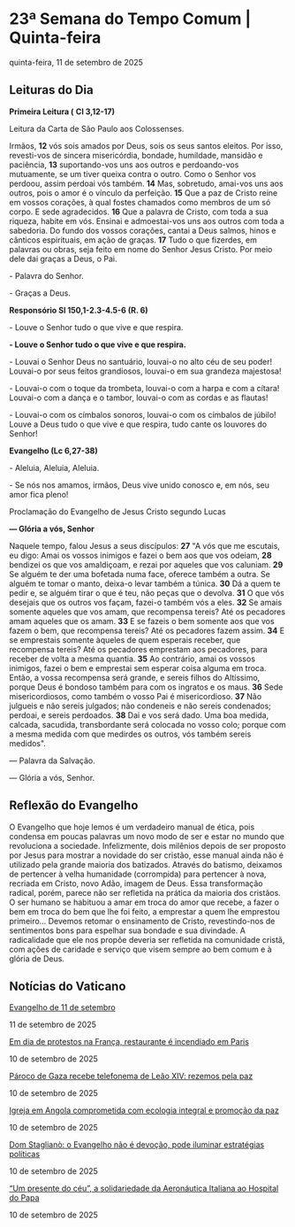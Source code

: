 
# 23ª Semana do Tempo Comum | Quinta-feira

quinta-feira, 11 de setembro de 2025

## Leituras do Dia

**Primeira Leitura (** **Cl 3,12-17)**

Leitura da Carta de São Paulo aos Colossenses.

Irmãos, **12** vós sois amados por Deus, sois os seus santos eleitos. Por isso, revesti-vos de sincera misericórdia, bondade, humildade, mansidão e paciência, **13** suportando-vos uns aos outros e perdoando-vos mutuamente, se um tiver queixa contra o outro. Como o Senhor vos perdoou, assim perdoai vós também. **14** Mas, sobretudo, amai-vos uns aos outros, pois o amor é o vínculo da perfeição. **15** Que a paz de Cristo reine em vossos corações, à qual fostes chamados como membros de um só corpo. E sede agradecidos. **16** Que a palavra de Cristo, com toda a sua riqueza, habite em vós. Ensinai e admoestai-vos uns aos outros com toda a sabedoria. Do fundo dos vossos corações, cantai a Deus salmos, hinos e cânticos espirituais, em ação de graças. **17** Tudo o que fizerdes, em palavras ou obras, seja feito em nome do Senhor Jesus Cristo. Por meio dele dai graças a Deus, o Pai.

\- Palavra do Senhor.

\- Graças a Deus.

**Responsório Sl 150,1-2.3-4.5-6 (R. 6)**

\- Louve o Senhor tudo o que vive e que respira.

**\- Louve o Senhor tudo o que vive e que respira.**

\- Louvai o Senhor Deus no santuário, louvai-o no alto céu de seu poder! Louvai-o por seus feitos grandiosos, louvai-o em sua grandeza majestosa!

\- Louvai-o com o toque da trombeta, louvai-o com a harpa e com a cítara! Louvai-o com a dança e o tambor, louvai-o com as cordas e as flautas!

\- Louvai-o com os címbalos sonoros, louvai-o com os címbalos de júbilo! Louve a Deus tudo o que vive e que respira, tudo cante os louvores do Senhor! 

**Evangelho (Lc 6,27-38)**

\- Aleluia, Aleluia, Aleluia.

\- Se nós nos amamos, irmãos, Deus vive unido conosco e, em nós, seu amor fica pleno!

Proclamação do Evangelho de Jesus Cristo segundo Lucas

**— Glória a vós, Senhor**

Naquele tempo, falou Jesus a seus discípulos: **27** "A vós que me escutais, eu digo: Amai os vossos inimigos e fazei o bem aos que vos odeiam, **28** bendizei os que vos amaldiçoam, e rezai por aqueles que vos caluniam. **29** Se alguém te der uma bofetada numa face, oferece também a outra. Se alguém te tomar o manto, deixa-o levar também a túnica. **30** Dá a quem te pedir e, se alguém tirar o que é teu, não peças que o devolva. **31** O que vós desejais que os outros vos façam, fazei-o também vós a eles. **32** Se amais somente aqueles que vos amam, que recompensa tereis? Até os pecadores amam aqueles que os amam. **33** E se fazeis o bem somente aos que vos fazem o bem, que recompensa tereis? Até os pecadores fazem assim. **34** E se emprestais somente àqueles de quem esperais receber, que recompensa tereis? Até os pecadores emprestam aos pecadores, para receber de volta a mesma quantia. **35** Ao contrário, amai os vossos inimigos, fazei o bem e emprestai sem esperar coisa alguma em troca. Então, a vossa recompensa será grande, e sereis filhos do Altíssimo, porque Deus é bondoso também para com os ingratos e os maus. **36** Sede misericordiosos, como também o vosso Pai é misericordioso. **37** Não julgueis e não sereis julgados; não condeneis e não sereis condenados; perdoai, e sereis perdoados. **38** Dai e vos será dado. Uma boa medida, calcada, sacudida, transbordante será colocada no vosso colo; porque com a mesma medida com que medirdes os outros, vós também sereis medidos".

 — Palavra da Salvação.

 — Glória a vós, Senhor.

## Reflexão do Evangelho

 O Evangelho que hoje lemos é um verdadeiro manual de ética, pois condensa em poucas palavras um novo modo de ser e estar no mundo que revoluciona a sociedade. Infelizmente, dois milênios depois de ser proposto por Jesus para mostrar a novidade do ser cristão, esse manual ainda não é utilizado pela grande maioria dos batizados. Através do batismo, deixamos de pertencer à velha humanidade (corrompida) para pertencer à nova, recriada em Cristo, novo Adão, imagem de Deus. Essa transformação radical, porém, parece não ser refletida na prática da maioria dos cristãos. O ser humano se habituou a amar em troca do amor que recebe, a fazer o bem em troca do bem que lhe foi feito, a emprestar a quem lhe emprestou primeiro… Devemos retomar o ensinamento de Cristo, revestindo-nos de sentimentos bons para espelhar sua bondade e sua divindade. A radicalidade que ele nos propõe deveria ser refletida na comunidade cristã, com ações de caridade e serviço que visem sempre ao bem comum e à glória de Deus.

## Notícias do Vaticano

[Evangelho de 11 de setembro](https://www.vaticannews.va/pt/igreja/news/2025-09/evangelho-11-setembro-2025-dom-mario-spaki.html) 

11 de setembro de 2025

[Em dia de protestos na França, restaurante é incendiado em Paris](https://www.vaticannews.va/pt/mundo/news/2025-09/dia-de-protestos-franca.html) 

10 de setembro de 2025

[Pároco de Gaza recebe telefonema de Leão XIV: rezemos pela paz](https://www.vaticannews.va/pt/igreja/news/2025-09/padre-romanelli-video-gaza-guerra-telefonema-papa-leao-xiv.html) 

10 de setembro de 2025

[Igreja em Angola comprometida com ecologia integral e promoção da paz](https://www.vaticannews.va/pt/africa/news/2025-09/angola-igreja-comprometida-ecologia-integral-promocao-paz.html) 

10 de setembro de 2025

[Dom Staglianò: o Evangelho não é devoção, pode iluminar estratégias políticas](https://www.vaticannews.va/pt/igreja/news/2025-09/stagliano-evangelho-seminario-casina-pio-iv-natureza-criacao-25.html) 

10 de setembro de 2025

[“Um presente do céu”, a solidariedade da Aeronáutica Italiana ao Hospital do Papa](https://www.vaticannews.va/pt/mundo/news/2025-09/solidariedade-forca-aerea-italia-hospital-bambino-gesu-roma-25.html) 

10 de setembro de 2025